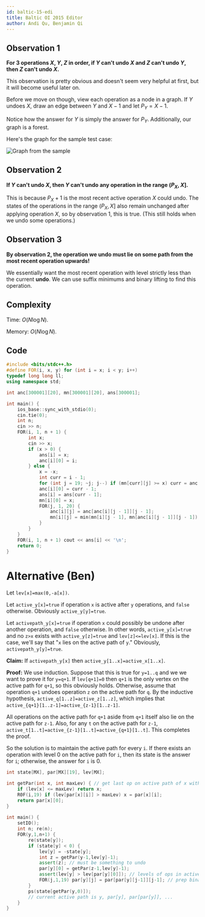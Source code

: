 ```yaml
---
id: baltic-15-edi
title: Baltic OI 2015 Editor
author: Andi Qu, Benjamin Qi
---
```


## Observation 1

**For 3 operations $X$, $Y$, $Z$ in order, if $Y$ can't undo $X$ and $Z$ can't undo $Y$, then $Z$ can't undo $X$.**

This observation is pretty obvious and doesn't seem very helpful at first, but it will become useful later on.

Before we move on though, view each operation as a node in a graph. If $Y$ undoes $X$, draw an edge between $Y$ and $X - 1$ and let $P_Y = X - 1$.

Notice how the answer for $Y$ is simply the answer for $P_Y$. Additionally, our graph is a forest.

Here's the graph for the sample test case:

![Graph from the sample](<Baltic 15-edi/graph.png>)

## Observation 2

**If $Y$ can't undo $X$, then $Y$ can't undo any operation in the range $(P_X, X]$.**

This is because $P_X + 1$ is the most recent active operation $X$ could undo. The states of the operations in the range $(P_X, X]$ also remain unchanged after applying operation $X$, so by observation 1, this is true. (This still holds when we undo some operations.)

## Observation 3

**By observation 2, the operation we undo must lie on some path from the most recent operation upwards!**

We essentially want the most recent operation with level strictly less than the current **undo**. We can use suffix minimums and binary lifting to find this operation.

## Complexity

Time: $O(N \log N)$.

Memory: $O(N \log N)$.

## Code

```cpp
#include <bits/stdc++.h>
#define FOR(i, x, y) for (int i = x; i < y; i++)
typedef long long ll;
using namespace std;

int anc[300001][20], mn[300001][20], ans[300001];

int main() {
    ios_base::sync_with_stdio(0);
    cin.tie(0);
    int n;
    cin >> n;
    FOR(i, 1, n + 1) {
        int x;
        cin >> x;
        if (x > 0) {
            ans[i] = x;
            anc[i][0] = i;
        } else {
            x = -x;
            int curr = i - 1;
            for (int j = 19; ~j; j--) if (mn[curr][j] >= x) curr = anc[curr][j];
            anc[i][0] = curr - 1;
            ans[i] = ans[curr - 1];
            mn[i][0] = x;
            FOR(j, 1, 20) {
                anc[i][j] = anc[anc[i][j - 1]][j - 1];
                mn[i][j] = min(mn[i][j - 1], mn[anc[i][j - 1]][j - 1]);
            }
        }
    }
    FOR(i, 1, n + 1) cout << ans[i] << '\n';
    return 0;
}
```


# Alternative (Ben)

Let `lev[x]=max(0,-a[x])`.

Let `active_y[x]=true` if operation `x` is active after `y` operations, and `false` otherwise. Obviously `active_y[y]=true`.

Let `activepath_y[x]=true` if operation `x` could possibly be undone after another operation, and `false` otherwise. In other words, `active_y[x]=true` and no `z>x` exists with `active_y[z]=true` and `lev[z]<=lev[x]`. If this is the case, we'll say that "`x` lies on the active path of `y`." Obviously, `activepath_y[y]=true`. 

**Claim:** If `activepath_y[x]` then `active_y[1..x]=active_x[1..x]`. 

**Proof:** We use induction. Suppose that this is true for `y=1..q` and we we want to prove it for `y=q+1`. If `lev[q+1]=0` then `q+1` is the only vertex on the active path for `q+1`, so this obviously holds. Otherwise, assume that operation `q+1` undoes operation `z` on the active path for `q`. By the inductive hypothesis, `active_q[1..z]=active_z[1..z]`, which implies that `active_{q+1}[1..z-1]=active_{z-1}[1..z-1]`. 

All operations on the active path for `q+1` aside from `q+1` itself also lie on the active path for `z-1`. Also, for any `t` on the active path for `z-1`, `active_t[1..t]=active_{z-1}[1..t]=active_{q+1}[1..t]`. This completes the proof.

So the solution is to maintain the active path for every `i`. If there exists an operation with level 0 on the active path for `i`, then its state is the answer for `i`; otherwise, the answer for `i` is 0.

```cpp
int state[MX], par[MX][19], lev[MX];

int getPar(int x, int maxLev) { // get last op on active path of x with lev <= maxLev
    if (lev[x] <= maxLev) return x;
    R0F(i,19) if (lev[par[x][i]] > maxLev) x = par[x][i];
    return par[x][0];
}
 
int main() {
    setIO();
    int n; re(n);
    FOR(y,1,n+1) {
        re(state[y]);
        if (state[y] < 0) {
            lev[y] = -state[y];
            int z = getPar(y-1,lev[y]-1); 
            assert(z); // must be something to undo
            par[y][0] = getPar(z-1,lev[y]-1); 
            assert(lev[y] > lev[par[y][0]]); // levels of ops in active path are strictly decreasing
            FOR(j,1,19) par[y][j] = par[par[y][j-1]][j-1]; // prep binary jumps
        }
        ps(state[getPar(y,0)]);
        // current active path is y, par[y], par[par[y]], ...
    }
}
```